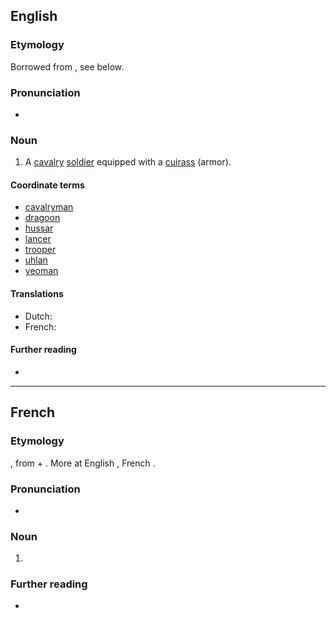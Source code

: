 ==English==

===Etymology===
Borrowed from {{bor|en|fr|cuirassier}}, see below.

===Pronunciation===
* {{rhymes|en|ɪə(ɹ)|s=3}}

===Noun===
{{en-noun}}

# {{lb|en|historical|military}} A [[cavalry]] [[soldier]] equipped with a [[cuirass]] (armor).

====Coordinate terms====
{{top3}}
* [[cavalryman]]
* [[dragoon]]
* [[hussar]]
* [[lancer]]
* [[trooper]]
* [[uhlan]]
* [[yeoman]]
{{bottom}}

====Translations====
* Dutch: {{t+|nl|kurassier|m}}
* French: {{t+|fr|cuirassier|m}}

====Further reading====
* {{pedialite}}

----

==French==

===Etymology===
{{uder|fr|fro|cuiracer}}, from {{m|fro|cuirace}} + {{m|fro|-er}}. More at English {{m|en|cuirass}}, French {{m|fr|cuirasse}}.

===Pronunciation===
* {{audio|fr|LL-Q150 (fra)-Lepticed7-cuirassier.wav|Audio}}

===Noun===
{{fr-noun|m}}

# {{l|en|cuirassier}}

===Further reading===
* {{R:TLFi}}

{{C|fr|Military}}
